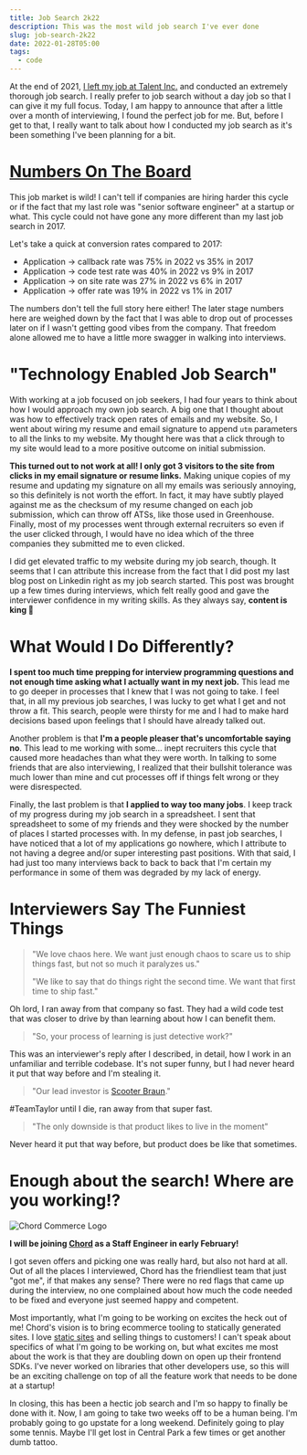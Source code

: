 ```yaml
---
title: Job Search 2k22
description: This was the most wild job search I've ever done
slug: job-search-2k22
date: 2022-01-28T05:00
tags:
  - code
---
```



At the end of 2021, [I left my job at Talent Inc.][goodbye-talentinc] and conducted an extremely thorough job search.
I really prefer to job search without a day job so that I can give it my full focus. Today, I am happy to announce that
after a little over a month of interviewing, I found the perfect job for me. But, before I get to that, I really want to
talk about how I conducted my job search as it's been something I've been planning for a bit.

# [Numbers On The Board](https://www.youtube.com/watch?v=DawrlSwHUiM)

<JobSearch2k22SankeyChart />

This job market is wild! I can't tell if companies are hiring harder this cycle or if the fact that my last role was
"senior software engineer" at a startup or what. This cycle could not have gone any more different than my last job
search in 2017. 

Let's take a quick at conversion rates compared to 2017:

* Application → callback rate was 75% in 2022 vs 35% in 2017
* Application → code test rate was 40% in 2022 vs 9% in 2017
* Application → on site rate was 27% in 2022 vs 6% in 2017
* Application → offer rate was 19% in 2022 vs 1% in 2017

The numbers don't tell the full story here either! The later stage numbers here are weighed down by the fact that I was
able to drop out of processes later on if I wasn't getting good vibes from the company. That freedom alone allowed me to
have a little more swagger in walking into interviews.

# "Technology Enabled Job Search"

With working at a job focused on job seekers, I had four years to think about how I would approach my own job search.
A big one that I thought about was how to effectively track open rates of emails and my website. So, I went about wiring
my resume and email signature to append `utm` parameters to all the links to my website. My thought here was that
a click through to my site would lead to a more positive outcome on initial submission.

**This turned out to not work at all! I only got 3 visitors to the site from clicks in my email signature or resume
links.** Making unique copies of my resume and updating my signature on all my emails was seriously annoying, so this
definitely is not worth the effort. In fact, it may have subtly played against me as the checksum of my resume changed
on each job submission, which can throw off ATSs, like those used in Greenhouse. Finally, most of my processes went
through external recruiters so even if the user clicked through, I would have no idea which of the three companies they
submitted me to even clicked.

I did get elevated traffic to my website during my job search, though. It seems that I can attribute this increase from
the fact that I did post my last blog post on Linkedin right as my job search started. This post was brought up a few
times during interviews, which felt really good and gave the interviewer confidence in my writing skills. As they always
say, **content is king 👑**

# What Would I Do Differently?

**I spent too much time prepping for interview programming questions and not enough time asking what I actually want in my
next job.** This lead me to go deeper in processes that I knew that I was not going to take. I feel that, in all my
previous job searches, I was lucky to get what I get and not throw a fit. This search, people were thirsty for me and
I had to make hard decisions based upon feelings that I should have already talked out.

Another problem is that **I'm a people pleaser that's uncomfortable saying no**. This lead to me working with some… inept
recruiters this cycle that caused more headaches than what they were worth. In talking to some friends that are also
interviewing, I realized that their bullshit tolerance was much lower than mine and cut processes off if things felt
wrong or they were disrespected.

Finally, the last problem is that **I applied to way too many jobs**. I keep track of my progress during my job search in
a spreadsheet. I sent that spreadsheet to some of my friends and they were shocked by the number of places I started
processes with. In my defense, in past job searches, I have noticed that a lot of my applications go nowhere, which
I attribute to not having a degree and/or super interesting past positions. With that said, I had just too many
interviews back to back to back that I'm certain my performance in some of them was degraded by my lack of energy.

# Interviewers Say The Funniest Things

> "We love chaos here. We want just enough chaos to scare us to ship things fast, but not so much it paralyzes us."
>
> "We like to say that do things right the second time. We want that first time to ship fast."

Oh lord, I ran away from that company so fast. They had a wild code test that was closer to drive by than learning about
how I can benefit them.

> "So, your process of learning is just detective work?"

This was an interviewer's reply after I described, in detail, how I work in an unfamiliar and terrible codebase. It's
not super funny, but I had never heard it put that way before and I'm stealing it.

> "Our lead investor is [Scooter Braun](https://en.wikipedia.org/wiki/Taylor_Swift_masters_controversy)."

\#TeamTaylor until I die, ran away from that super fast.

> "The only downside is that product likes to live in the moment"

Never heard it put that way before, but product does be like that sometimes.

# Enough about the search! Where are you working!?

![Chord Commerce Logo](./img/job-search-2k22/chord-logo.jpg)

**I will be joining [Chord](https://chord.co) as a Staff Engineer in early February!**

I got seven offers and picking one was really hard, but also not hard at all. Out of all the places I interviewed, Chord
has the friendliest team that just "got me", if that makes any sense? There were no red flags that came up during the
interview, no one complained about how much the code needed to be fixed and everyone just seemed happy and competent.

Most importantly, what I'm going to be working on excites the heck out of me! Chord's vision is to bring ecommerce
tooling to statically generated sites. I love [static sites](/blog/2021-website-redesign) and selling things to
customers! I can't speak about specifics of what I'm going to be working on, but what excites me most about the work is
that they are doubling down on open up their frontend SDKs. I've never worked on libraries that other developers
use, so this will be an exciting challenge on top of all the feature work that needs to be done at a startup!

In closing, this has been a hectic job search and I'm so happy to finally be done with it. Now, I am going to take two
weeks off to be a human being. I'm probably going to go upstate for a long weekend. Definitely going to play some
tennis. Maybe I'll get lost in Central Park a few times or get another dumb tattoo.

[goodbye-talentinc]: /blog/what-i-learned-working-at-my-first-startup
